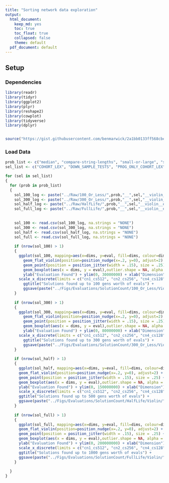 ---
title: "Sorting network data exploration"
output: 
  html_document: 
    keep_md: yes
    toc: true
    toc_float: true
    collapsed: false
    theme: default
  pdf_document: default
---

## Setup

### Dependencies

```{r}

library(readr)
library(tidyr)
library(ggplot2)
library(plyr)
library(reshape2)
library(cowplot)
library(tidyverse)
library(dplyr)


source("https://gist.githubusercontent.com/benmarwick/2a1bb0133ff568cbe28d/raw/fb53bd97121f7f9ce947837ef1a4c65a73bffb3f/geom_flat_violin.R")


```

### Load Data

```{r}
prob_list <- c("median", "compare-string-lengths", "small-or-large", "smallest")
sel_list <- c("COHORT_LEX", "DOWN_SAMPLE_TESTS", "PROG_ONLY_COHORT_LEX", "TRUNCATED")

for (sel in sel_list)
{
  for (prob in prob_list)
  {
    sol_100_log <- paste("../Raw/100_Or_Less/",prob,"__",sel,"__violin__eval.csv", sep = "")
    sol_300_log <- paste("../Raw/300_Or_Less/",prob,"__",sel,"__violin__eval.csv", sep = "")
    sol_half_log <- paste("../Raw/HalfLife/",prob,"__",sel,"__violin__eval.csv", sep = "")
    sol_full_log <- paste("../Raw/FullLife/",prob,"__",sel,"__violin__eval.csv", sep = "")
    
    
    sol_100 <- read.csv(sol_100_log, na.strings = "NONE")
    sol_300 <- read.csv(sol_300_log, na.strings = "NONE")
    sol_half <- read.csv(sol_half_log, na.strings = "NONE")
    sol_full <- read.csv(sol_full_log, na.strings = "NONE")
    
    if (nrow(sol_100) > 1)
    {
      ggplot(sol_100, mapping=aes(x=dims, y=eval, fill=dims, colour=dims, scale_x_log10(eval))) +
        geom_flat_violin(position=position_nudge(x=.2, y=0), adjust=2) +
        geom_point(position = position_jitter(width = .15), size = .25) +
        geom_boxplot(aes(x = dims, y = eval),outlier.shape = NA, alpha = 0.3, width = .1, colour = "BLACK") +
        ylab("Evaluation Found") + ylim(0, 30000000) + xlab("Dimension") + coord_flip() + guides(fill=FALSE, colour=FALSE) +
      scale_x_discrete(limits = c("cn1_cs512", "cn2_cs256", "cn4_cs128", "cn8_cs64", "cn16_cs32", "cn32_cs16", "cn64_cs8", "cn128_cs4", "cn256_cs2")) +
        ggtitle("Solutions found up to 100 gens worth of evals") +
        ggsave(paste("../Figs/Evaluations/SolutionCount/100_Or_Less/Violin/", prob,"__",sel,"__violin_eval_100.png", sep = ""), height=15, width=17)
    }
    
    if (nrow(sol_300) > 1)
    {
      ggplot(sol_300, mapping=aes(x=dims, y=eval, fill=dims, colour=dims)) +
        geom_flat_violin(position=position_nudge(x=.2, y=0), adjust=2) +
        geom_point(position = position_jitter(width = .15), size = .25) +
        geom_boxplot(aes(x = dims, y = eval),outlier.shape = NA, alpha = 0.3, width = .1, colour = "BLACK") +
        ylab("Evaluation Found") + ylim(0, 80000000) + xlab("Dimension") + coord_flip() + guides(fill=FALSE, colour=FALSE) +
      scale_x_discrete(limits = c("cn1_cs512", "cn2_cs256", "cn4_cs128", "cn8_cs64", "cn16_cs32", "cn32_cs16", "cn64_cs8", "cn128_cs4", "cn256_cs2")) +
        ggtitle("Solutions found up to 300 gens worth of evals") +
        ggsave(paste("../Figs/Evaluations/SolutionCount/300_Or_Less/Violin/", prob,"__",sel,"__violin_eval_300.png", sep = ""), height=15, width=10)
    }
    
    if (nrow(sol_half) > 1)
    {
      ggplot(sol_half, mapping=aes(x=dims, y=eval, fill=dims, colour=dims)) +
      geom_flat_violin(position=position_nudge(x=.2, y=0), adjust=2) +
      geom_point(position = position_jitter(width = .15), size = .25) +
      geom_boxplot(aes(x = dims, y = eval),outlier.shape = NA, alpha = 0.3, width = .1, colour = "BLACK") +
      ylab("Evaluation Found") + ylim(0, 150000000) + xlab("Dimension") + coord_flip() + guides(fill=FALSE, colour=FALSE) +
      scale_x_discrete(limits = c("cn1_cs512", "cn2_cs256", "cn4_cs128", "cn8_cs64", "cn16_cs32", "cn32_cs16", "cn64_cs8", "cn128_cs4", "cn256_cs2")) +
      ggtitle("Solutions found up to 500 gens worth of evals") +
      ggsave(paste("../Figs/Evaluations/SolutionCount/HalfLife/Violin/", prob,"__",sel,"__violin_eval_half.png", sep = ""), height=15, width=10)
    }
    
    if (nrow(sol_full) > 1)
    {
      ggplot(sol_full, mapping=aes(x=dims, y=eval, fill=dims, colour=dims)) +
      geom_flat_violin(position=position_nudge(x=.2, y=0), adjust=2) +
      geom_point(position = position_jitter(width = .15), size = .25) +
      geom_boxplot(aes(x = dims, y = eval),outlier.shape = NA, alpha = 0.3, width = .1, colour = "BLACK") +
      ylab("Evaluation Found") + ylim(0, 200000000) + xlab("Dimension") + coord_flip() + guides(fill=FALSE, colour=FALSE) +
      scale_x_discrete(limits = c("cn1_cs512", "cn2_cs256", "cn4_cs128", "cn8_cs64", "cn16_cs32", "cn32_cs16", "cn64_cs8", "cn128_cs4", "cn256_cs2")) + 
      ggtitle("Solutions found up to 1000 gens worth of evals") +
      ggsave(paste("../Figs/Evaluations/SolutionCount/FullLife/Violin/", prob,"__",sel,"__violin_eval_full.png", sep = ""), height=15, width=10)
    }
    
  }
}
```